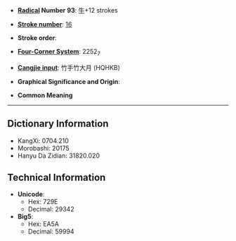 * '''[[Wiktionary:Chinese radical index| Radical]] Number 93''': [[Wiktionary:Chinese radical index 牛|牛]]+12 strokes

* '''[[Wiktionary:Chinese total strokes index|Stroke number]]''': [[Wiktionary:Chinese total strokes index 16|16]]

* '''Stroke order''': 

* '''[[Wiktionary:Chinese four corner index|Four-Corner System]]''': 2252<sub>7</sub>

* '''[[Wiktionary:Chinese Cangjie index|Cangjie input]]''': 竹手竹大月 (HQHKB)

* '''Graphical Significance and Origin''': 

* '''Common Meaning'''

----

== Dictionary Information ==

* KangXi: 0704.210
* Morobashi: 20175
* Hanyu Da Zidian: 31820.020

== Technical Information ==

* '''Unicode''':
** Hex: 729E
** Decimal: 29342
* '''Big5''':
** Hex: EA5A
** Decimal: 59994